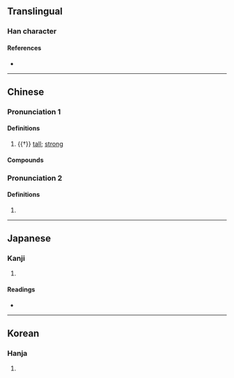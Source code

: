 {{character info/new}}
==Translingual==

===Han character===
{{Han char|rn=9|rad=人|as=15|sn=17|four=22216|canj=OVVV|ids=⿰亻巤}}

====References====
* {{Han ref|kx=0120.130|dkj=01246|dj=0254.110|hdz=10235.170|uh=5120|ud=20768|bh=ECBD|bd=60605}}

----

==Chinese==
{{zh-forms}}

===Pronunciation 1===
{{zh-pron
|m=liè
|m-s=
|dg=
|c=lip6
|c-t=
|g=
|h=pfs=
|j=
|mb=
|md=
|mn=
|mn-t=
|w=
|x=
|mc=y
|oc=y
|cat=a
}}

====Definitions====
{{zh-hanzi}}

# {{†}} [[tall]]; [[strong]]

====Compounds====
{{zh-der|倒儠匠|儠儠}}

===Pronunciation 2===
{{zh-pron
|m=là
}}

====Definitions====
{{zh-hanzi}}

# {{zh-only|儠㒎}}

----

==Japanese==

===Kanji===
{{ja-kanji|grade=|rs=人15}}

# {{defn|lang=ja|sort=人15}}

====Readings====
* {{ja-readings|on=[[りょう]] (ryō)|kun=}}

----

==Korean==

===Hanja===
{{ko-hanja|hangeul=렵|rv=ryeop|mr=ryŏp}}

# {{defn|lang=ko|sort=人15}}